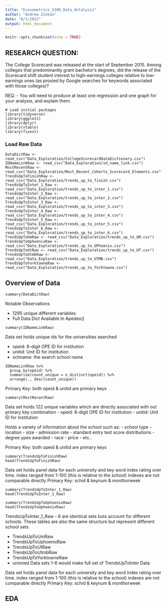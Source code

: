 ```yaml
---
title: "Econometrics_5300_Data_Anlalysis"
author: "Andrew Zinkan"
date: "8/1/2022"
output: html_document
---
```


```r
knitr::opts_chunk$set(echo = TRUE)
```

## RESEARCH QUESTION:

The College Scorecard was released at the start of September 2015. Among colleges that predominantly grant bachelor’s degrees, did the release of the Scorecard shift student interest to high-earnings colleges relative to low-earnings ones (as proxied by Google searches for keywords associated with those colleges)?

REQ:
- You will need to produce at least one regression and one graph for your analysis, and explain them.


```{}
# Load initial packages
library(tidyverse)
library(ggplot2)
library(dplyr)
library(vtable)
library(fixest)
```

### Load Raw Data
```{}
DataDictRaw <-  read_csv("Data_Exploration/CollegeScorecardDataDictionary.csv")
IDNameLinkRaw <- read_csv("Data_Exploration/id_name_link.csv")
MostRecentRaw <- read_csv("Data_Exploration/Most_Recent_Cohorts_Scorecard_Elements.csv")
TrendsUpToFinishRaw <- read_csv("Data_Exploration/trends_up_to_finish.csv")
TrendsUpToInter_1_Raw <- read_csv("Data_Exploration/trends_up_to_inter_1.csv")
TrendsUpToInter_2_Raw <- read_csv("Data_Exploration/trends_up_to_inter_2.csv")
TrendsUpToInter_3_Raw <- read_csv("Data_Exploration/trends_up_to_inter_3.csv")
TrendsUpToInter_4_Raw <- read_csv("Data_Exploration/trends_up_to_inter_4.csv")
TrendsUpToInter_5_Raw <- read_csv("Data_Exploration/trends_up_to_inter_5.csv")
TrendsUpToInter_6_Raw <- read_csv("Data_Exploration/trends_up_to_inter_6.csv")
TrendsUpToUmRaw <- read_csv("Data_Exploration/trends_up_to_UM.csv")
TrendsUpToUphoenixRaw <- read_csv("Data_Exploration/trends_up_to_UPhoenix.csv")
TrendsUpToUtRaw <- read_csv("Data_Exploration/trends_up_to_UT.csv")
TrendsUpToUtmbRaw <- read_csv("Data_Exploration/trends_up_to_UTMB.csv")
TrendsUpToYorktowneRaw <- read_csv("Data_Exploration/trends_up_to_Yorktowne.csv")
```

## Overview of Data

```{}
summary(DataDictRaw)
```
Notable Observations

- 1295 unique different variables
- Full Data Dict Available In Apedex()

``` {}
summary(IDNameLinkRaw)

```
Data set holds unique ids for the universities searched

- opeid: 8-digit OPE ID for institution
- unitid: Unit ID for institution
- schname: the search school name

``` {}
IDNameLinkRaw %>% 
  group_by(opeid) %>%
  summarise(count_unique = n_distinct(opeid)) %>% 
  arrange(., desc(count_unique))
```
Primary Key: both opeid & unitid are primary keys

```{}
summary(MostRecentRaw)

```
Data set holds 122 unique variables which are directly associated with out primary key combination
- opeid: 8-digit OPE ID for institution
- unitid: Unit ID for institution

Holds a variety of information about the school such as:
- school type
- location
- size
- admission rate
- standard entry test score distributions
- degree ypes awarded
- race 
- price
- etc..

Primary Key: both opeid & unitid are primary keys

``` {}
summary(TrendsUpToFinishRaw)
head(TrendsUpToFinishRaw)

```
Data set holds panel data for each university and key word index rating over time.
index ranged from 1-100 (this is relative to the school) indexes are not comparable directly
Primary Key: schid & keynum & monthorweek


``` {}
summary(TrendsUpToInter_1_Raw)
head(TrendsUpToInter_1_Raw)

```
``` {}
summary(TrendsUpToUphoenixRaw)
head(TrendsUpToUphoenixRaw)

```
TrendsUpToInter_1_Raw - 6 are identical sets buts account for different schools.
These tables are also the same structure but represent different school sets

- TrendsUpToUmRaw
- TrendsUpToUphoenixRaw
- TrendsUpToUtRaw
- TrendsUpToUtmbRaw
- TrendsUpToYorktowneRaw
- unioned Data sets 1-6 would make full set of TrendsUpToInter Data

Data set holds panel data for each university and key word index rating over time.
index ranged from 1-100 (this is relative to the school) indexes are not comparable directly
Primary Key: schid & keynum & monthorweek

## EDA






